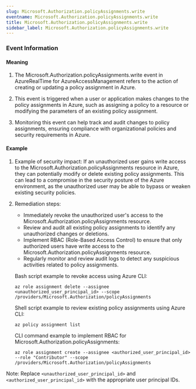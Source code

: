 ```yaml
--- 
slug: Microsoft.Authorization.policyAssignments.write
eventname: Microsoft.Authorization.policyAssignments.write
title: Microsoft.Authorization.policyAssignments.write
sidebar_label: Microsoft.Authorization.policyAssignments.write
---
```

                       
### Event Information

#### Meaning

1. The Microsoft.Authorization.policyAssignments.write event in AzureRealTime for AzureAccessManagement refers to the action of creating or updating a policy assignment in Azure. 

2. This event is triggered when a user or application makes changes to the policy assignments in Azure, such as assigning a policy to a resource or modifying the parameters of an existing policy assignment. 

3. Monitoring this event can help track and audit changes to policy assignments, ensuring compliance with organizational policies and security requirements in Azure.

#### Example

1. Example of security impact: If an unauthorized user gains write access to the Microsoft.Authorization.policyAssignments resource in Azure, they can potentially modify or delete existing policy assignments. This can lead to a compromise in the security posture of the Azure environment, as the unauthorized user may be able to bypass or weaken existing security policies.

2. Remediation steps:
   - Immediately revoke the unauthorized user's access to the Microsoft.Authorization.policyAssignments resource.
   - Review and audit all existing policy assignments to identify any unauthorized changes or deletions.
   - Implement RBAC (Role-Based Access Control) to ensure that only authorized users have write access to the Microsoft.Authorization.policyAssignments resource.
   - Regularly monitor and review audit logs to detect any suspicious activities related to policy assignments.

   Bash script example to revoke access using Azure CLI:
   ```
   az role assignment delete --assignee <unauthorized_user_principal_id> --scope /providers/Microsoft.Authorization/policyAssignments
   ```

   Shell script example to review existing policy assignments using Azure CLI:
   ```
   az policy assignment list
   ```

   CLI command example to implement RBAC for Microsoft.Authorization.policyAssignments:
   ```
   az role assignment create --assignee <authorized_user_principal_id> --role "Contributor" --scope /providers/Microsoft.Authorization/policyAssignments
   ```

Note: Replace `<unauthorized_user_principal_id>` and `<authorized_user_principal_id>` with the appropriate user principal IDs.


 